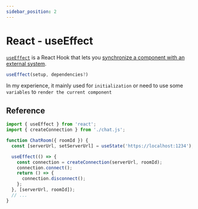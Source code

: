 ```yaml
---
sidebar_position: 2
---
```


# React - useEffect

[`useEffect`](https://react.dev/reference/react/useEffect) is a React Hook that lets you [synchronize a component with an external system](https://react.dev/learn/synchronizing-with-effects).

```js
useEffect(setup, dependencies?) 
```

In my experience, it mainly used for `initialization` or need to use some `variables` to `render the current component`

## Reference

```js
import { useEffect } from 'react';
import { createConnection } from './chat.js';

function ChatRoom({ roomId }) {
  const [serverUrl, setServerUrl] = useState('https://localhost:1234');

  useEffect(() => {
    const connection = createConnection(serverUrl, roomId);
    connection.connect();
    return () => {
      connection.disconnect();
    };
  }, [serverUrl, roomId]);
  // ...
}
```
